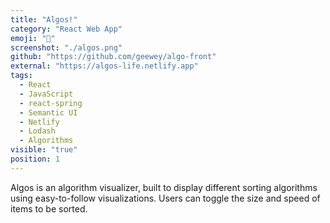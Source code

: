 ```yaml
---
title: "Algos!"
category: "React Web App"
emoji: "📓"
screenshot: "./algos.png"
github: "https://github.com/geewey/algo-front"
external: "https://algos-life.netlify.app"
tags:
  - React
  - JavaScript
  - react-spring
  - Semantic UI
  - Netlify
  - Lodash
  - Algorithms
visible: "true"
position: 1
---
```


Algos is an algorithm visualizer, built to display different sorting algorithms using easy-to-follow visualizations. Users can toggle the size and speed of items to be sorted.
